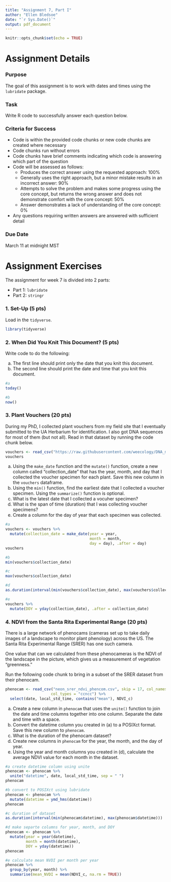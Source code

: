 ```yaml
---
title: "Assignment 7, Part I"
author: "Ellen Bledsoe"
date: "`r Sys.Date()`"
output: pdf_document
---
```


```r
knitr::opts_chunk$set(echo = TRUE)
```

# Assignment Details

### Purpose

The goal of this assignment is to work with dates and times using the `lubridate` package.

### Task

Write R code to successfully answer each question below.

### Criteria for Success

-   Code is within the provided code chunks or new code chunks are created where necessary
-   Code chunks run without errors
-   Code chunks have brief comments indicating which code is answering which part of the question
-   Code will be assessed as follows:
    -   Produces the correct answer using the requested approach: 100%
    -   Generally uses the right approach, but a minor mistake results in an incorrect answer: 90%
    -   Attempts to solve the problem and makes some progress using the core concept, but returns the wrong answer and does not demonstrate comfort with the core concept: 50%
    -   Answer demonstrates a lack of understanding of the core concept: 0%
-   Any questions requiring written answers are answered with sufficient detail

### Due Date

March 11 at midnight MST

# Assignment Exercises

The assignment for week 7 is divided into 2 parts: 

-   Part 1: `lubridate`
-   Part 2: `stringr`

### 1. Set-Up (5 pts)

Load in the `tidyverse`.

```r
library(tidyverse)
```

### 2. When Did You Knit This Document? (5 pts)

Write code to do the following:

a.   The first line should print only the date that you knit this document.
b.   The second line should print the date and time that you knit this document.

```r
#a
today()

#b
now()
```


### 3. Plant Vouchers (20 pts)

During my PhD, I collected plant vouchers from my field site that I eventually submitted to the UA Herbarium for identification. I also got DNA sequences for most of them (but not all). Read in that dataset by running the code chunk below.

```r
vouchers <- read_csv("https://raw.githubusercontent.com/weecology/DNA_metabarcoding/master/data/collection_data/plant_voucher_collection.csv")
vouchers
```

a.    Using the `make_date` function and the `mutate()` function, create a new column called "collection_date" that has the year, month, and day that I collected the voucher specimen for each plant. Save this new column in the `vouchers` dataframe.
b.    Using the `min()` function, find the earliest date that I collected a voucher specimen. Using the `summarize()` function is optional.
c.    What is the latest date that I collected a vocuher specimen?
d.    What is the span of time (duration) that I was collecting voucher specimens?
e.    Create a column for the day of year that each specimen was collected.

```r
#a
vouchers <- vouchers %>% 
  mutate(collection_date = make_date(year = year,
                                     month = month,
                                     day = day), .after = day)
vouchers

#b
min(vouchers$collection_date)

#c
max(vouchers$collection_date)

#d
as.duration(interval(min(vouchers$collection_date), max(vouchers$collection_date)))

#e
vouchers %>% 
  mutate(DOY = yday(collection_date), .after = collection_date)
```

### 4. NDVI from the Santa Rita Experimental Range (20 pts)

There is a large network of phenocams (cameras set up to take daily images of a landscape to monitor plant phenology) across the US. The Santa Rita Experimental Range (SRER) has one such camera.

One value that can we calculated from these phenocameras is the NDVI of the landscape in the picture, which gives us a measurement of vegetation "greenness."

Run the following code chunk to bring in a subset of the SRER dataset from their phenocam.
```r
phenocam <- read_csv("neon_srer_ndvi_phencom.csv", skip = 17, col_names = TRUE, 
                    col_types = "ccncc") %>% 
  select(date, local_std_time, contains("mean"), NDVI_c)
```

a.    Create a new column in `phenocam` that uses the `unite()` function to join the date and time columns together into one column. Separate the date and time with a space.
b.    Convert the datetime column you created in (a) to a POSIXct format. Save this new column to `phenocam`.
c.    What is the duration of the phenocam dataset?
d.    Create new columns in `phenocam` for the year, the month, and the day of year.
e.    Using the year and month columns you created in (d), calculate the average NDVI value for each month in the dataset.

```r
#a create datetime column using unite
phenocam <- phenocam %>% 
  unite("datetime", date, local_std_time, sep = " ")
phenocam

#b convert to POSIXct using lubridate
phenocam <- phenocam %>% 
  mutate(datetime = ymd_hms(datetime))
phenocam

#c duration of dataset
as.duration(interval(min(phenocam$datetime), max(phenocam$datetime)))

#d make separte columns for year, month, and DOY
phenocam <- phenocam %>% 
  mutate(year = year(datetime),
         month = month(datetime),
         DOY = yday(datetime))
phenocam

#e calculate mean NVDI per month per year
phenocam %>% 
  group_by(year, month) %>% 
  summarise(mean_NVDI = mean(NDVI_c, na.rm = TRUE))

```

